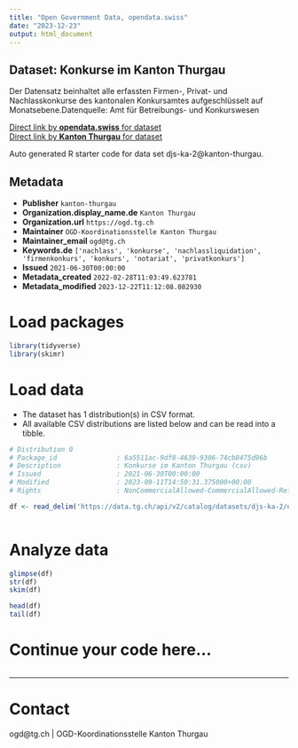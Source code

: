 ```yaml
---
title: "Open Government Data, opendata.swiss"
date: "2023-12-23"
output: html_document
---
```


## Dataset: Konkurse im Kanton Thurgau

Der Datensatz beinhaltet alle erfassten Firmen-, Privat- und Nachlasskonkurse des kantonalen Konkursamtes aufgeschlüsselt auf Monatsebene.Datenquelle: Amt für Betreibungs- und Konkurswesen

[Direct link by **opendata.swiss** for dataset](https://opendata.swiss/de/dataset/konkurse-im-kanton-thurgau)<br>
[Direct link by **Kanton Thurgau** for dataset](https://data.tg.ch/explore/dataset/djs-ka-2/)

Auto generated R starter code for data set djs-ka-2@kanton-thurgau.

## Metadata

- **Publisher** `kanton-thurgau`
- **Organization.display_name.de** `Kanton Thurgau`
- **Organization.url** `https://ogd.tg.ch`
- **Maintainer** `OGD-Koordinationsstelle Kanton Thurgau`
- **Maintainer_email** `ogd@tg.ch`
- **Keywords.de** `['nachlass', 'konkurse', 'nachlassliquidation', 'firmenkonkurs', 'konkurs', 'notariat', 'privatkonkurs']`
- **Issued** `2021-06-30T00:00:00`
- **Metadata_created** `2022-02-28T11:03:49.623781`
- **Metadata_modified** `2023-12-22T11:12:08.082930`


# Load packages

```r

library(tidyverse)
library(skimr)

```

# Load data

-   The dataset has 1 distribution(s) in CSV format.
-   All available CSV distributions are listed below and can be read into a tibble.

```r

# Distribution 0
# Package_id               : 6a5511ac-9df8-4639-9306-74cb8475d96b
# Description              : Konkurse im Kanton Thurgau (csv)
# Issued                   : 2021-06-30T00:00:00
# Modified                 : 2023-09-11T14:50:31.375000+00:00
# Rights                   : NonCommercialAllowed-CommercialAllowed-ReferenceRequired

df <- read_delim('https://data.tg.ch/api/v2/catalog/datasets/djs-ka-2/exports/csv')



```

# Analyze data

```r

glimpse(df)
str(df)
skim(df)

head(df)
tail(df)

```

# Continue your code here...

```r

```

------------------------------------------------------------------------

# Contact

ogd@tg.ch | OGD-Koordinationsstelle Kanton Thurgau
